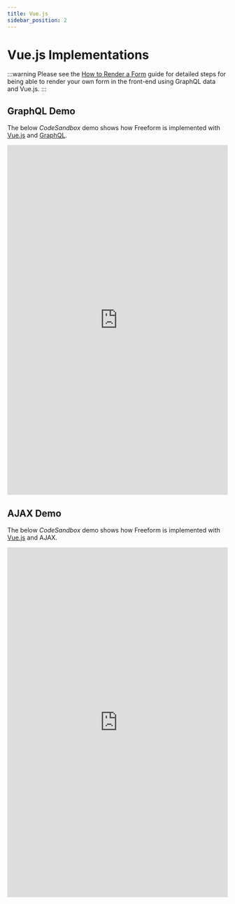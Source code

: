 ```yaml
---
title: Vue.js
sidebar_position: 2
---
```



# Vue.js Implementations<Badge type="feature" text="Improved 4.1.0+" />

:::warning
Please see the [How to Render a Form](./graphql.mdx#how-to-render-a-form) guide for detailed steps for being able to render your own form in the front-end using GraphQL data and Vue.js.
:::

## GraphQL Demo

The below _CodeSandbox_ demo shows how Freeform is implemented with [Vue.js](https://vuejs.org/) and [GraphQL](./graphql.mdx).

<iframe
  title="Vue.js + GraphQL CodeSandbox Demo"
  id="codesandbox-graphql"
  src="https://codesandbox.io/p/github/solspace/craft-freeform-demo-vuejs-graphql/"
  scrolling="yes"
  height="800px"
  width="100%"
  class="app-demo"
  frameborder="0"
></iframe>

## AJAX Demo

The below _CodeSandbox_ demo shows how Freeform is implemented with [Vue.js](https://vuejs.org/) and AJAX.

<iframe
  title="Vue.js + AJAX CodeSandbox Demo"
  id="codesandbox-ajax"
  src="https://codesandbox.io/p/github/solspace/craft-freeform-demo-vuejs-ajax/"
  scrolling="yes"
  height="800px"
  width="100%"
  class="app-demo"
  frameborder="0"
></iframe>
